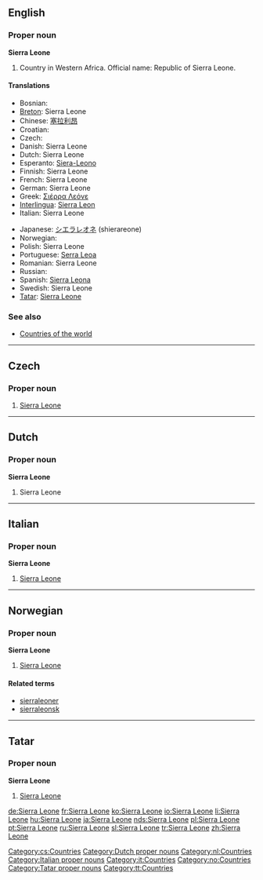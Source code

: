 ==English==

===Proper noun===
'''Sierra Leone'''

# Country in Western Africa. Official name: Republic of Sierra Leone.

====Translations====
{{top}}
* Bosnian: {{t-|bs|Sijera Leone|f}}
* [[Breton]]: Sierra Leone
* Chinese: [[塞拉利昂]]
* Croatian: {{t-|hr|Sijera Leone|f}}
* Czech: {{t-|cs|Sierra Leone|f}}
* Danish: Sierra Leone
* Dutch: Sierra Leone
* Esperanto: [[Siera-Leono]]
* Finnish: Sierra Leone
* French: Sierra Leone {{f}}
* German: Sierra Leone
* Greek: [[Σιέρρα Λεόνε]] {{f}}
* [[Interlingua]]: [[Sierra Leon]]
* Italian: Sierra Leone {{f}}
{{mid}}
* Japanese: [[シエラレオネ]] (shierareone)
* Norwegian: {{t-|no|Sierra Leone}}
* Polish: Sierra Leone
* Portuguese: [[Serra Leoa]]
* Romanian: Sierra Leone
* Russian: {{t-|ru|Сьерра-Леоне|sc=Cyrl}}
* Spanish: [[Sierra Leona]]
* Swedish: Sierra Leone
* [[Tatar]]: [[Sierra Leone#Tatar|Sierra Leone]]
{{bottom}}

===See also===
* [[Appendix:Countries of the world|Countries of the world]]

----

==Czech==

===Proper noun===
{{cs-proper noun|g=f}}

# [[#English|Sierra Leone]]

[[Category:cs:Countries]]
----
==Dutch==

===Proper noun===
'''Sierra Leone'''

# Sierra Leone

[[Category:Dutch proper nouns]]
[[Category:nl:Countries]]

----
==Italian==
{{wikipedia|lang=it}}

===Proper noun===
'''Sierra Leone''' {{f}}

# [[#English|Sierra Leone]]

[[Category:Italian proper nouns]]
[[Category:it:Countries]]

----
==Norwegian==

===Proper noun===
'''Sierra Leone'''

# [[#English|Sierra Leone]]

====Related terms====
*[[sierraleoner]]
*[[sierraleonsk]]

[[Category:no:Countries]]

----

==Tatar==

===Proper noun===
'''Sierra Leone'''

# [[Sierra Leone#English|Sierra Leone]]

[[Category:Tatar proper nouns]]
[[Category:tt:Countries]]

[[de:Sierra Leone]]
[[fr:Sierra Leone]]
[[ko:Sierra Leone]]
[[io:Sierra Leone]]
[[li:Sierra Leone]]
[[hu:Sierra Leone]]
[[ja:Sierra Leone]]
[[nds:Sierra Leone]]
[[pl:Sierra Leone]]
[[pt:Sierra Leone]]
[[ru:Sierra Leone]]
[[sl:Sierra Leone]]
[[tr:Sierra Leone]]
[[zh:Sierra Leone]]